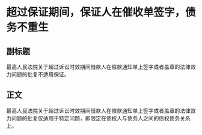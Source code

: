 # 超过保证期间，保证人在催收单签字，债务不重生
## 副标题
最高人民法院关于超过诉讼时效期间借款人在催款通知单上签字或者盖章的法律效力问题的批复不适用保证。
## 正文
最高人民法院关于超过诉讼时效期间借款人在催款通知单上签字或者盖章的法律效力问题的批复仅适用于特定问题，即限定在债权人与债务人之间的债权债务关系上。